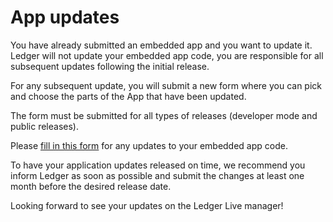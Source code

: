 # App updates

You have already submitted an embedded app and you want to update it. Ledger will not update your embedded app code, you are responsible for all subsequent updates following the initial release. 

For any subsequent update, you will submit a new form where you can pick and choose the parts of the App that have been updated.

The form must be submitted for all types of releases (developer mode and public releases).

Please [fill in this form](https://ledger.typeform.com/app-submission) for any updates to your embedded app code.

To have your application updates released on time, we recommend you inform Ledger as soon as possible and submit the changes at least one month before the desired release date.

Looking forward to see your updates on the Ledger Live manager!


